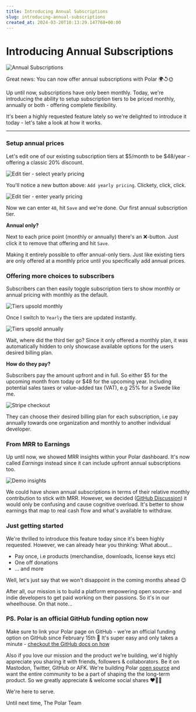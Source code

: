 ```yaml
---
title: Introducing Annual Subscriptions
slug: introducing-annual-subscriptions
created_at: 2024-03-20T10:13:29.147768+00:00
---
```


# Introducing Annual Subscriptions

![Annual Subscriptions](./image-uxDBZFAGmGGusG3e1ryQSSP676r6eD.png)

Great news: You can now offer annual subscriptions with Polar 🌍↺🌞

Up until now, subscriptions have only been monthly. Today, we're introducing the ability to setup subscription tiers to be priced monthly, annually or both - offering complete flexibility.

It's been a highly requested feature lately so we're delighted to introduce it today - let's take a look at how it works. 

----

### Setup annual prices

Let's edit one of our existing subscription tiers at $5/month to be $48/year - offering a classic 20% discount.

![Edit tier - select yearly pricing](./image-xPEL1iHfqlh5ggDSQz9qmn9UHMVmt1.png)

You'll notice a new button above: `Add yearly pricing`. Clickety, click, click.

![Edit tier - enter yearly pricing](./image-fwoRfCAq1WlmPVV3LbuQDCLNZOgp57.png)

Now we can enter `48`, hit `Save` and we're done. Our first annual subscription tier.

**Annual only?**

Next to each price point (monthly or annually) there's an ❌-button. Just click it to remove that offering and hit `Save`. 

Making it entirely possible to offer annual-only tiers. Just like existing tiers are only offered at a monthly price until you specifically add annual prices.

### Offering more choices to subscribers

Subscribers can then easily toggle subscription tiers to show monthly or annual pricing with monthly as the default.

![Tiers upsold monthly](./image-9FFnen87q31r8IJmTfifBkEPOGwqNw.png)

Once I switch to `Yearly` the tiers are updated instantly.

![Tiers upsold annually](./image-Dzx79qYb7p6Hlqt6stLRcRBCO6Vphs.png)

Wait, where did the third tier go? Since it only offered a monthly plan, it was automatically hidden to only showcase available options for the users desired billing plan.

**How do they pay?**

Subscribers pay the amount upfront and in full. So either $5 for the upcoming month from today or $48 for the upcoming year. Including potential sales taxes or value-added tax (VAT), e.g 25% for a Swede like me.

![Stripe checkout](./image-R8L7jnZTJok2YeaWlX7VjcdR0Ve9hx.png)

They can choose their desired billing plan for each subscription, i.e pay annually towards one organization and monthly to another individual developer.

### From MRR to Earnings

Up until now, we showed MRR insights within your Polar dashboard. It's now called _Earnings_ instead since it can include upfront annual subscriptions too.

![Demo insights](./image-LLLCvtfOGYjI1dgIBMEBk4yTwxNYr2.png)

We could have shown annual subscriptions in terms of their relative monthly contribution to stick with MRR. However, we decided ([GitHub Discussion](https://github.com/polarsource/polar/issues/2534)) it would only be confusing and cause cognitive overload. It's better to show earnings that map to real cash flow and what's available to withdraw.

### Just getting started

We're thrilled to introduce this feature today since it's been highly requested. However, we can already hear you thinking: What about...
- Pay once, i.e products (merchandise, downloads, license keys etc)
- One off donations
- ... and more

Well, let's just say that we won't disappoint in the coming months ahead 😉

After all, our mission is to build a platform empowering open source- and indie developers to get paid working on their passions. So it's in our wheelhouse. On that note...

### PS. Polar is an official GitHub funding option now

Make sure to link your Polar page on GitHub - we're an official funding option on GitHub since February 15th 🎉 It's super easy and only takes a minute - [checkout the GitHub docs on how](https://docs.github.com/en/repositories/managing-your-repositorys-settings-and-features/customizing-your-repository/displaying-a-sponsor-button-in-your-repository)

Also if you love our mission and the product we're building, we'd highly appreciate you sharing it with friends, followers & collaborators. Be it on Mastodon, Twitter, GitHub or AFK. We're building Polar [open source](https://github.com/polarsource/polar) and want the entire community to be a part of shaping the the long-term product. So we greatly appreciate & welcome social shares ♥️🐻‍❄️

We're here to serve.

Until next time,
The Polar Team








